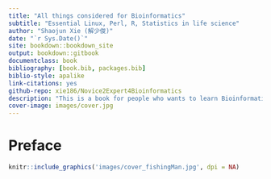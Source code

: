 ```yaml
--- 
title: "All things considered for Bioinformatics"
subtitle: "Essential Linux, Perl, R, Statistics in life science"
author: "Shaojun Xie (解少俊)"
date: "`r Sys.Date()`"
site: bookdown::bookdown_site
output: bookdown::gitbook
documentclass: book
bibliography: [book.bib, packages.bib]
biblio-style: apalike
link-citations: yes
github-repo: xie186/Novice2Expert4Bioinformatics
description: "This is a book for people who wants to learn Bioinformatics from scratch"
cover-image: images/cover.jpg
---
```


# Preface {-}

```r
knitr::include_graphics('images/cover_fishingMan.jpg', dpi = NA)
```



